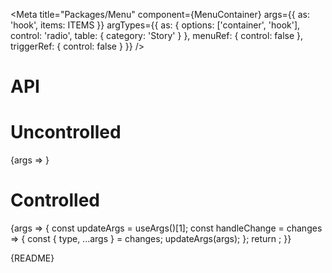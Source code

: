 
<Meta
  title="Packages/Menu"
  component={MenuContainer}
  args={{
    as: 'hook',
    items: ITEMS
  }}
  argTypes={{
    as: { options: ['container', 'hook'], control: 'radio', table: { category: 'Story' } },
    menuRef: { control: false },
    triggerRef: { control: false }
  }}
/>

# API

<ArgsTable />

# Uncontrolled

<Canvas>
  <Story
    name="Uncontrolled"
    argTypes={{
      defaultFocusedValue: { control: { type: 'string' } },
      isExpanded: { control: false },
      focusedValue: { control: false },
      selectedItems: { control: false }
    }}
  >
    {args => <MenuStory {...args} />}
  </Story>
</Canvas>

# Controlled

<Canvas>
  <Story
    name="Controlled"
    argTypes={{
      defaultFocusedValue: { control: false },
      defaultExpanded: { control: false },
      focusedValue: { control: { type: 'text' } }
    }}
    args={{
      isExpanded: false,
      focusedValue: null,
      selectedItems: [{ value: 'Cherry', type: 'checkbox' }]
    }}
  >
    {args => {
      const updateArgs = useArgs()[1];
      const handleChange = changes => {
        const { type, ...args } = changes;
        updateArgs(args);
      };
      return <MenuStory {...args} onChange={handleChange} />;
    }}
  </Story>
</Canvas>

<Markdown>{README}</Markdown>
